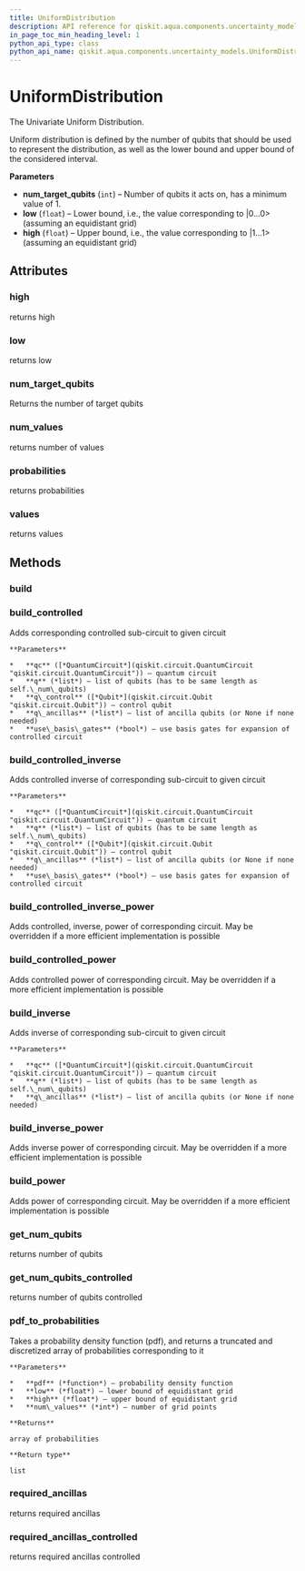 ```yaml
---
title: UniformDistribution
description: API reference for qiskit.aqua.components.uncertainty_models.UniformDistribution
in_page_toc_min_heading_level: 1
python_api_type: class
python_api_name: qiskit.aqua.components.uncertainty_models.UniformDistribution
---
```


# UniformDistribution

<Class id="qiskit.aqua.components.uncertainty_models.UniformDistribution" github="https://github.com/qiskit-community/qiskit-aqua/tree/stable/0.7/qiskit/aqua/components/uncertainty_models/uniform_distribution.py" signature="UniformDistribution(num_target_qubits, low=0, high=1)">
  The Univariate Uniform Distribution.

  Uniform distribution is defined by the number of qubits that should be used to represent the distribution, as well as the lower bound and upper bound of the considered interval.

  **Parameters**

  *   **num\_target\_qubits** (`int`) – Number of qubits it acts on, has a minimum value of 1.
  *   **low** (`float`) – Lower bound, i.e., the value corresponding to |0…0> (assuming an equidistant grid)
  *   **high** (`float`) – Upper bound, i.e., the value corresponding to |1…1> (assuming an equidistant grid)

  ## Attributes

  ### high

  <Attribute id="qiskit.aqua.components.uncertainty_models.UniformDistribution.high" name="high">
    returns high
  </Attribute>

  ### low

  <Attribute id="qiskit.aqua.components.uncertainty_models.UniformDistribution.low" name="low">
    returns low
  </Attribute>

  ### num\_target\_qubits

  <Attribute id="qiskit.aqua.components.uncertainty_models.UniformDistribution.num_target_qubits" name="num_target_qubits">
    Returns the number of target qubits
  </Attribute>

  ### num\_values

  <Attribute id="qiskit.aqua.components.uncertainty_models.UniformDistribution.num_values" name="num_values">
    returns number of values
  </Attribute>

  ### probabilities

  <Attribute id="qiskit.aqua.components.uncertainty_models.UniformDistribution.probabilities" name="probabilities">
    returns probabilities
  </Attribute>

  ### values

  <Attribute id="qiskit.aqua.components.uncertainty_models.UniformDistribution.values" name="values">
    returns values
  </Attribute>

  ## Methods

  ### build

  <Function id="qiskit.aqua.components.uncertainty_models.UniformDistribution.build" name="build" signature="UniformDistribution.build(qc, q, q_ancillas=None, params=None)" />

  ### build\_controlled

  <Function id="qiskit.aqua.components.uncertainty_models.UniformDistribution.build_controlled" name="build_controlled" signature="UniformDistribution.build_controlled(qc, q, q_control, q_ancillas=None, use_basis_gates=True)">
    Adds corresponding controlled sub-circuit to given circuit

    **Parameters**

    *   **qc** ([*QuantumCircuit*](qiskit.circuit.QuantumCircuit "qiskit.circuit.QuantumCircuit")) – quantum circuit
    *   **q** (*list*) – list of qubits (has to be same length as self.\_num\_qubits)
    *   **q\_control** ([*Qubit*](qiskit.circuit.Qubit "qiskit.circuit.Qubit")) – control qubit
    *   **q\_ancillas** (*list*) – list of ancilla qubits (or None if none needed)
    *   **use\_basis\_gates** (*bool*) – use basis gates for expansion of controlled circuit
  </Function>

  ### build\_controlled\_inverse

  <Function id="qiskit.aqua.components.uncertainty_models.UniformDistribution.build_controlled_inverse" name="build_controlled_inverse" signature="UniformDistribution.build_controlled_inverse(qc, q, q_control, q_ancillas=None, use_basis_gates=True)">
    Adds controlled inverse of corresponding sub-circuit to given circuit

    **Parameters**

    *   **qc** ([*QuantumCircuit*](qiskit.circuit.QuantumCircuit "qiskit.circuit.QuantumCircuit")) – quantum circuit
    *   **q** (*list*) – list of qubits (has to be same length as self.\_num\_qubits)
    *   **q\_control** ([*Qubit*](qiskit.circuit.Qubit "qiskit.circuit.Qubit")) – control qubit
    *   **q\_ancillas** (*list*) – list of ancilla qubits (or None if none needed)
    *   **use\_basis\_gates** (*bool*) – use basis gates for expansion of controlled circuit
  </Function>

  ### build\_controlled\_inverse\_power

  <Function id="qiskit.aqua.components.uncertainty_models.UniformDistribution.build_controlled_inverse_power" name="build_controlled_inverse_power" signature="UniformDistribution.build_controlled_inverse_power(qc, q, q_control, power, q_ancillas=None, use_basis_gates=True)">
    Adds controlled, inverse, power of corresponding circuit. May be overridden if a more efficient implementation is possible
  </Function>

  ### build\_controlled\_power

  <Function id="qiskit.aqua.components.uncertainty_models.UniformDistribution.build_controlled_power" name="build_controlled_power" signature="UniformDistribution.build_controlled_power(qc, q, q_control, power, q_ancillas=None, use_basis_gates=True)">
    Adds controlled power of corresponding circuit. May be overridden if a more efficient implementation is possible
  </Function>

  ### build\_inverse

  <Function id="qiskit.aqua.components.uncertainty_models.UniformDistribution.build_inverse" name="build_inverse" signature="UniformDistribution.build_inverse(qc, q, q_ancillas=None)">
    Adds inverse of corresponding sub-circuit to given circuit

    **Parameters**

    *   **qc** ([*QuantumCircuit*](qiskit.circuit.QuantumCircuit "qiskit.circuit.QuantumCircuit")) – quantum circuit
    *   **q** (*list*) – list of qubits (has to be same length as self.\_num\_qubits)
    *   **q\_ancillas** (*list*) – list of ancilla qubits (or None if none needed)
  </Function>

  ### build\_inverse\_power

  <Function id="qiskit.aqua.components.uncertainty_models.UniformDistribution.build_inverse_power" name="build_inverse_power" signature="UniformDistribution.build_inverse_power(qc, q, power, q_ancillas=None)">
    Adds inverse power of corresponding circuit. May be overridden if a more efficient implementation is possible
  </Function>

  ### build\_power

  <Function id="qiskit.aqua.components.uncertainty_models.UniformDistribution.build_power" name="build_power" signature="UniformDistribution.build_power(qc, q, power, q_ancillas=None)">
    Adds power of corresponding circuit. May be overridden if a more efficient implementation is possible
  </Function>

  ### get\_num\_qubits

  <Function id="qiskit.aqua.components.uncertainty_models.UniformDistribution.get_num_qubits" name="get_num_qubits" signature="UniformDistribution.get_num_qubits()">
    returns number of qubits
  </Function>

  ### get\_num\_qubits\_controlled

  <Function id="qiskit.aqua.components.uncertainty_models.UniformDistribution.get_num_qubits_controlled" name="get_num_qubits_controlled" signature="UniformDistribution.get_num_qubits_controlled()">
    returns number of qubits controlled
  </Function>

  ### pdf\_to\_probabilities

  <Function id="qiskit.aqua.components.uncertainty_models.UniformDistribution.pdf_to_probabilities" name="pdf_to_probabilities" signature="static UniformDistribution.pdf_to_probabilities(pdf, low, high, num_values)">
    Takes a probability density function (pdf), and returns a truncated and discretized array of probabilities corresponding to it

    **Parameters**

    *   **pdf** (*function*) – probability density function
    *   **low** (*float*) – lower bound of equidistant grid
    *   **high** (*float*) – upper bound of equidistant grid
    *   **num\_values** (*int*) – number of grid points

    **Returns**

    array of probabilities

    **Return type**

    list
  </Function>

  ### required\_ancillas

  <Function id="qiskit.aqua.components.uncertainty_models.UniformDistribution.required_ancillas" name="required_ancillas" signature="UniformDistribution.required_ancillas()">
    returns required ancillas
  </Function>

  ### required\_ancillas\_controlled

  <Function id="qiskit.aqua.components.uncertainty_models.UniformDistribution.required_ancillas_controlled" name="required_ancillas_controlled" signature="UniformDistribution.required_ancillas_controlled()">
    returns required ancillas controlled
  </Function>
</Class>

